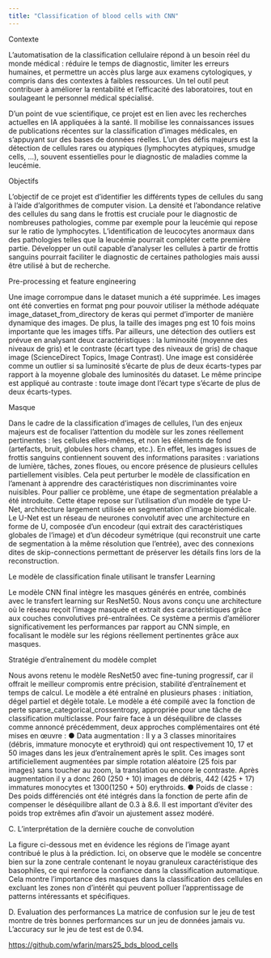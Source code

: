 ```yaml
---
title: "Classification of blood cells with CNN"
---
```


Contexte

L’automatisation de la classification cellulaire répond à un besoin réel du monde médical :
réduire le temps de diagnostic, limiter les erreurs humaines, et permettre un accès plus
large aux examens cytologiques, y compris dans des contextes à faibles ressources. Un tel
outil peut contribuer à améliorer la rentabilité et l'efficacité des laboratoires, tout en
soulageant le personnel médical spécialisé.

D’un point de vue scientifique, ce projet est en lien avec les recherches actuelles en IA
appliquées à la santé. Il mobilise les connaissances issues de publications récentes sur la
classification d’images médicales, en s’appuyant sur des bases de données réelles. L’un
des défis majeurs est la détection de cellules rares ou atypiques (lymphocytes atypiques,
smudge cells, …), souvent essentielles pour le diagnostic de maladies comme la leucémie.

Objectifs

L’objectif de ce projet est d’identifier les différents types de cellules du sang à l’aide
d'algorithmes de computer vision. La densité et l’abondance relative des cellules du sang
dans le frottis est cruciale pour le diagnostic de nombreuses pathologies, comme par
exemple pour la leucémie qui repose sur le ratio de lymphocytes. L’identification de
leucocytes anormaux dans des pathologies telles que la leucémie pourrait compléter
cette première partie.
Développer un outil capable d'analyser les cellules à partir de frottis sanguins pourrait
faciliter le diagnostic de certaines pathologies mais aussi être utilisé à but de recherche.

Pre-processing et feature engineering

Une image corrompue dans le dataset munich a été supprimée. Les images ont été
converties en format png pour pouvoir utiliser la méthode adéquate
image_dataset_from_directory de keras qui permet d’importer de manière dynamique
des images. De plus, la taille des images png est 10 fois moins importante que les images
tiffs.
Par ailleurs, une détection des outliers est prévue en analysant deux caractéristiques : la
luminosité (moyenne des niveaux de gris) et le contraste (écart type des niveaux de gris)
de chaque image (ScienceDirect Topics, Image Contrast). Une image est considérée
comme un outlier si sa luminosité s’écarte de plus de deux écarts-types par rapport à la
moyenne globale des luminosités du dataset. Le même principe est appliqué au contraste
: toute image dont l’écart type s’écarte de plus de deux écarts-types.

Masque

Dans le cadre de la classification d’images de cellules, l’un des enjeux majeurs est de
focaliser l’attention du modèle sur les zones réellement pertinentes : les cellules
elles-mêmes, et non les éléments de fond (artefacts, bruit, globules hors champ, etc.). En
effet, les images issues de frottis sanguins contiennent souvent des informations
parasites : variations de lumière, tâches, zones floues, ou encore présence de plusieurs
cellules partiellement visibles. Cela peut perturber le modèle de classification en
l’amenant à apprendre des caractéristiques non discriminantes voire nuisibles.
Pour pallier ce problème, une étape de segmentation préalable a été introduite. Cette
étape repose sur l’utilisation d’un modèle de type U-Net, architecture largement utilisée
en segmentation d’image biomédicale. Le U-Net est un réseau de neurones convolutif
avec une architecture en forme de U, composée d’un encodeur (qui extrait des
caractéristiques globales de l’image) et d’un décodeur symétrique (qui reconstruit une
carte de segmentation à la même résolution que l’entrée), avec des connexions dites de
skip-connections permettant de préserver les détails fins lors de la reconstruction.

Le modèle de classification finale utilisant le transfer Learning

Le modèle CNN final intègre les masques générés en entrée, combinés avec le transfert
learning sur ResNet50. Nous avons conçu une architecture où le réseau reçoit l’image
masquée et extrait des caractéristiques grâce aux couches convolutives pré-entraînées. Ce
système a permis d’améliorer significativement les performances par rapport au CNN
simple, en focalisant le modèle sur les régions réellement pertinentes grâce aux masques.

Stratégie d'entraînement du modèle complet

Nous avons retenu le modèle ResNet50 avec fine-tuning progressif, car il offrait le meilleur
compromis entre précision, stabilité d'entraînement et temps de calcul.
Le modèle a été entraîné en plusieurs phases : initiation, dégel partiel et dégèle totale. Le
modèle a été compilé avec la fonction de perte sparse_categorical_crossentropy,
appropriée pour une tâche de classification multiclasse.
Pour faire face à un déséquilibre de classes comme annoncé précédemment, deux
approches complémentaires ont été mises en œuvre :
● Data augmentation : Il y a 3 classes minoritaires (débris, immature monocyte et
erythroid) qui ont respectivement 10, 17 et 50 images dans les jeux d'entraînement
après le split. Ces images sont artificiellement augmentées par simple rotation
aléatoire (25 fois par images) sans toucher au zoom, la translation ou encore le
contraste. Après augmentation il y a donc 260 (250 + 10) images de débris, 442
(425 + 17) immatures monocytes et 1300(1250 + 50) erythroids.
● Poids de classe : Des poids différenciés ont été intégrés dans la fonction de perte
afin de compenser le déséquilibre allant de 0.3 à 8.6. Il est important d’éviter des
poids trop extrêmes afin d’avoir un ajustement assez modéré.

C. L’interprétation de la dernière couche de convolution

La figure ci-dessous met en évidence les régions de l’image ayant contribué le plus à la
prédiction. Ici, on observe que le modèle se concentre bien sur la zone centrale
contenant le noyau granuleux caractéristique des basophiles, ce qui renforce la
confiance dans la classification automatique. Cela montre l’importance des masques
dans la classification des cellules en excluant les zones non d'intérêt qui peuvent polluer
l’apprentissage de patterns intéressants et spécifiques.

D. Evaluation des performances
La matrice de confusion sur le jeu de test montre de très bonnes performances sur
un jeu de données jamais vu. L’accuracy sur le jeu de test est de 0.94.

<https://github.com/wfarin/mars25_bds_blood_cells>
